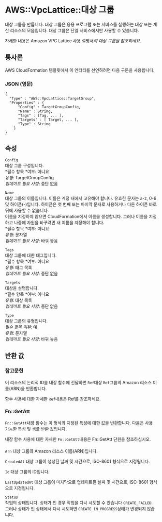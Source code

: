 # AWS::VpcLattice::대상 그룹

대상 그룹을 만듭니다. 대상 그룹은 응용 프로그램 또는 서비스를 실행하는 대상 또는 계산 리소스의 모음입니다. 대상 그룹은 단일 서비스에서만 사용할 수 있습니다.

자세한 내용은 Amazon VPC Lattice 사용 설명서*의 대상 그룹을 참조하세요*.

## 통사론

AWS CloudFormation 템플릿에서 이 엔터티를 선언하려면 다음 구문을 사용합니다.

### JSON (영문)

```
{
  "Type" : "AWS::VpcLattice::TargetGroup",
  "Properties" : {
      "Config" : TargetGroupConfig,
      "Name" : String,
      "Tags" : [Tag, ... ],
      "Targets" : [ Target, ... ],
      "Type" : String
    }
}
```

## 속성

`Config`  
대상 그룹 구성입니다.  
*필수 항목 *여부: 아니요  
_유형_: TargetGroupConfig  
_업데이트 필요 사항_: 중단 없음

`Name`  
대상 그룹의 이름입니다. 이름은 계정 내에서 고유해야 합니다. 유효한 문자는 a-z, 0-9 및 하이픈(-)입니다. 하이픈은 첫 번째 또는 마지막 문자로 사용하거나 다른 하이픈 바로 뒤에 사용할 수 없습니다.  
이름을 지정하지 않으면 CloudFormation에서 이름을 생성합니다. 그러나 이름을 지정하고 나중에 자원을 바꾸려면 새 이름을 지정해야 합니다.  
*필수 항목 *여부: 아니요  
_유형_: 문자열  
_업데이트 필요 사항_: 바꿔 놓음

`Tags`  
대상 그룹에 대한 태그입니다.  
*필수 항목 *여부: 아니요  
_유형_: 태그 목록  
_업데이트 필요 사항_: 중단 없음

`Targets`  
대상을 설명합니다.  
*필수 항목 *여부: 아니요  
_유형_: 대상 목록  
_업데이트 필요 사항_: 중단 없음

`Type`  
대상 그룹의 유형입니다.  
_필수 항목 여부_: 예  
_유형_: 문자열  
_업데이트 필요 사항_: 바꿔 놓음

## 반환 값

### 참고문헌

이 리소스의 논리적 ID를 내장 함수에 전달하면 `Ref`대상 `Ref`그룹의 Amazon 리소스 이름(ARN)을 반환합니다.

함수 사용에 대한 자세한 `Ref`내용은 Ref를 참조하세요.

### Fn::GetAtt

`Fn::GetAtt`내장 함수는 이 형식의 지정된 특성에 대한 값을 반환합니다. 다음은 사용 가능한 특성 및 샘플 반환 값입니다.

내장 함수 사용에 대한 자세한 `Fn::GetAtt`내용은 Fn::GetAtt 단원을 참조하십시오.

####

`Arn` 대상 그룹의 Amazon 리소스 이름(ARN)입니다.

`CreatedAt` 대상 그룹이 생성된 날짜 및 시간으로, ISO-8601 형식으로 지정됩니다.

`Id` 대상 그룹의 ID입니다.

`LastUpdatedAt` 대상 그룹이 마지막으로 업데이트된 날짜 및 시간으로, ISO-8601 형식으로 지정됩니다.

`Status`  
작업의 상태입니다. 상태가 인 경우 작업을 다시 시도할 수 있습니다 `CREATE_FAILED`. 그러나 상태가 인 상태에서 다시 시도하면 `CREATE_IN_PROGRESS`상태가 변경되지 않습니다.
